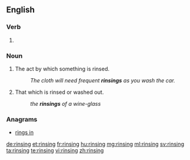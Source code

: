 ==English==

===Verb===
{{head|en}}

# {{present participle of|rinse}}

===Noun===
{{en-noun}}

# The act by which something is rinsed.
#: ''The cloth will need frequent '''rinsings''' as you wash the car.''
# {{context|mostly|plural|lang=en}} That which is rinsed or washed out.
#: ''the '''rinsings''' of a wine-glass''

===Anagrams===
* [[rings in#English|rings in]]

[[de:rinsing]]
[[et:rinsing]]
[[fr:rinsing]]
[[hu:rinsing]]
[[mg:rinsing]]
[[ml:rinsing]]
[[sv:rinsing]]
[[ta:rinsing]]
[[te:rinsing]]
[[vi:rinsing]]
[[zh:rinsing]]